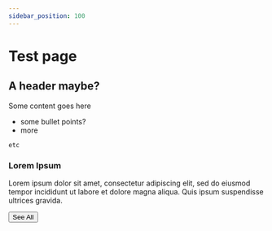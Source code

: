 ```yaml
---
sidebar_position: 100
---
```


# Test page

<expand title="A title">

## A header maybe?

Some content goes here

- some bullet points?
- more

```
etc
```
</expand>

<div class="card-demo">
  <div class="card">
    <div class="card__header">
      <h3>Lorem Ipsum</h3>
    </div>
    <div class="card__body">
      <p>
        Lorem ipsum dolor sit amet, consectetur adipiscing elit, sed do eiusmod
        tempor incididunt ut labore et dolore magna aliqua. Quis ipsum
        suspendisse ultrices gravida.
      </p>
    </div>
    <div class="card__footer">
      <button class="button button--secondary button--block">See All</button>
    </div>
  </div>
</div>